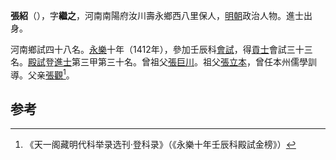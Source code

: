 '''張紹'''（{{bd|1383年||？}}），字'''繼之'''，河南南陽府汝川壽永鄉西八里保人，[[明朝|明朝]]政治人物。進士出身。

河南鄉試四十八名。[[永樂|永樂]]十年（1412年），參加壬辰科[[會試|會試]]，得[[貢士|貢士]]會試三十三名。[[殿試|殿試]]登[[進士|進士]]第三甲第三十名。曾祖父[[張巨川|張巨川]]。祖父[[張立本|張立本]]，曾任本州儒學訓導。父亲[[張觀|張觀]]<ref>《天一阁藏明代科举录选刊·登科录》（《永樂十年壬辰科殿試金榜》）</ref>。

==参考==
{{reflist}}
{{明朝人物小作品}}
{{永樂十年壬辰科殿試金榜}}